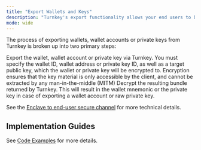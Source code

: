 ```yaml
---
title: "Export Wallets and Keys"
description: "Turnkey's export functionality allows your end users to backup or transfer a [Wallet](/concepts/wallets) by securely viewing the wallet's [mnemonic phrase](https://learnmeabitcoin.com/technical/mnemonic), a [Wallet Account](https://docs.turnkey.com/concepts/wallets#accounts) or a raw [Private Key](https://docs.turnkey.com/concepts/wallets#private-keys). We engineered this feature to ensure that the user can export their mnemonic or private key without exposing it to Turnkey or your application."
mode: wide
---
```


The process of exporting wallets, wallet accounts or private keys from Turnkey is broken up into two primary steps:

<Steps>
  <Step>
    Export the wallet, wallet account or private key via Turnkey. You must specify the wallet ID, wallet address or
    private key ID, as well as a target public key, which the wallet or private
    key will be encrypted to. Encryption ensures that the key material is only
    accessible by the client, and cannot be extracted by any man-in-the-middle
    (MITM)
  </Step>
  <Step>Decrypt the resulting bundle returned by Turnkey. This will result in the wallet mnemonic or the private key in case of exporting a wallet account or raw private key.</Step>
</Steps>

See the [Enclave to end-user secure channel](/security/enclave-secure-channels) for more technical details.

## Implementation Guides

See [Code Examples](/embedded-wallets/code-examples/export) for more details.

